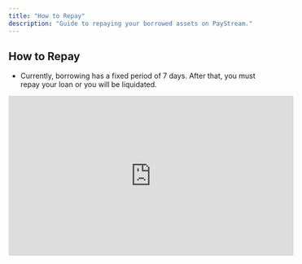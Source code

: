 ```yaml
---
title: "How to Repay"
description: "Guide to repaying your borrowed assets on PayStream."
---
```


## How to Repay

- Currently, borrowing has a fixed period of 7 days. After that, you must repay your loan or you will be liquidated.

<iframe
  width="560"
  height="315"
  src="https://youtu.be/JJconIt3S9g"
  title="How to Repay on PayStream"
  frameborder="0"
  allow="accelerometer; autoplay; clipboard-write; encrypted-media; gyroscope; picture-in-picture"
  allowfullscreen
></iframe> 